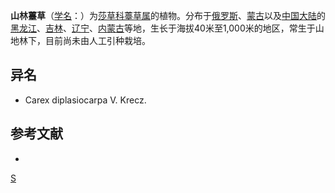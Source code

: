 {{Speciesbox 
| genus = Carex
| species = yamatsutana
| authority = Ohwi
}}
'''山林薹草'''（[[学名|学名]]：{{lang|la|''Carex yamatsutana''}}）为[[莎草科|莎草科]][[薹草属|薹草属]]的植物。分布于[[俄罗斯|俄罗斯]]、[[蒙古|蒙古]]以及[[中国大陆|中国大陆]]的[[黑龙江|黑龙江]]、[[吉林|吉林]]、[[辽宁|辽宁]]、[[内蒙古|内蒙古]]等地，生长于海拔40米至1,000米的地区，常生于山地林下，目前尚未由人工引种栽培。

== 异名 ==
* Carex diplasiocarpa V. Krecz.

== 参考文献 ==
<div class="references-small">
* {{cite web| url =http://www.bioinfo.cn/db05/KmzwSpecies.php?action=view&id=5831| title =山林薹草| work =《中国高等植物数据库全库》| publisher =中国科学院微生物研究所| author =昆明植物研究所| accessdate =2009-02-24| deadurl =yes| archiveurl =https://web.archive.org/web/20160305081224/http://www.bioinfo.cn/db05/KmzwSpecies.php?action=view&id=5831| archivedate =2016-03-05}}
</div>
{{Taxonbar|from=Q2938702}}

{{DEFAULTSORT:Carex yamatsutana}}
[[Category:薹草属|S]]